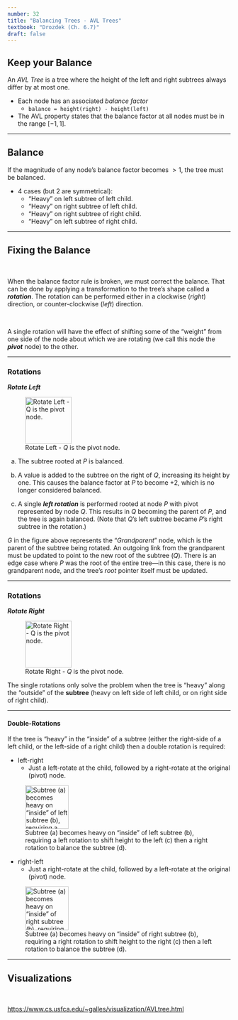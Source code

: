 ```yaml
---
number: 32
title: "Balancing Trees - AVL Trees"
textbook: "Drozdek (Ch. 6.7)"
draft: false
---
```


## Keep your Balance

An _AVL Tree_ is a tree where the height of the left and right subtrees always differ by at most one.

* Each node has an associated _balance factor_
    * `balance = height(right) - height(left)`

* The AVL property states that the balance factor at all nodes must be in the range $[-1,1]$.

---

## Balance

If the magnitude of any node's balance factor becomes $>1$, the tree must be balanced.

* 4 cases (but 2 are symmetrical):
    * "Heavy" on left subtree of left child.
    * "Heavy" on right subtree of left child.
    * "Heavy" on right subtree of right child.
    * "Heavy" on left subtree of right child.

---

## Fixing the Balance

\

When the balance factor rule is broken, we must correct the balance.  That can be done
by applying a transformation to the tree's shape called a **_rotation_**.  The rotation
can be performed either in a clockwise (_right_) direction, or counter-clockwise 
(_left_) direction.

\

A single rotation will have the effect of shifting some of the "weight" from one side 
of the node about which we are rotating (we call this node the **_pivot_** node) to
the other.

---

### Rotations

**_**Rotate Left**_**

![Rotate Left - $Q$ is the pivot node.](images/avl_tree/tree_rotate_left.svg "Rotate Left - $Q$ is the pivot node."){height=7.5em}

::: {.tight}
(a) The subtree rooted at $P$ is balanced.

(b) A value is added to the subtree on the right of $Q$, increasing its height by one. This causes the balance factor at $P$ to become +2, which is no longer considered balanced.

(c) A single **_left rotation_** is performed rooted at node $P$ with pivot represented by node $Q$.  This results in $Q$ becoming the parent of $P$, and the tree is again balanced.  (Note that $Q$'s left subtree became $P$'s right subtree in the rotation.)
:::

::: {.footnotes}
$G$ in the figure above represents the "_Grandparent_" node, which is the parent of the subtree being rotated.  An outgoing link from the grandparent must be updated to point to the new root of the subtree ($Q$).  There is an edge case where $P$ was the root of the entire tree---in this case, there is no grandparent node, and the tree's _root_ pointer itself must be updated.
:::

---

### Rotations

**_**Rotate Right**_**

![Rotate Right - $Q$ is the pivot node.](images/avl_tree/tree_rotate_right.svg "Rotate Right - $Q$ is the pivot node."){height=7.5em}

::: {.tight}
The single rotations only solve the problem when the tree is "heavy" along the "outside" of the **subtree** (heavy on left side of left child, or on right side of right child).
:::

---

#### Double-Rotations

::: {.tight .small-85}
[If the tree is "heavy" in the "inside" of a subtree (either the right-side of a left child, or the left-side of a right child) then a double rotation is required:]{.small}

* left-right
    * Just a left-rotate at the child, followed by a right-rotate at the original (pivot) node.

![[Subtree (a) becomes heavy on "inside" of left subtree (b), requiring a left rotation to shift height to the left (c) then a right rotation to balance the subtree (d).]{.small-60}](images/avl_tree/tree_rotate_left-right.svg "Subtree (a) becomes heavy on "inside" of left subtree (b), requiring a left rotation to shift height to the left (c) then a right rotation to balance the subtree (d)."){height=7em}

* right-left
    * Just a right-rotate at the child, followed by a left-rotate at the original (pivot) node.

![[Subtree (a) becomes heavy on "inside" of right subtree (b), requiring a right rotation to shift height to the right (c) then a left rotation to balance the subtree (d).]{.small-60}](images/avl_tree/tree_rotate_right-left.svg "Subtree (a) becomes heavy on "inside" of right subtree (b), requiring a right rotation to shift height to the right (c) then a left rotation to balance the subtree (d)."){height=7em}
:::

---

## Visualizations

\

<https://www.cs.usfca.edu/~galles/visualization/AVLtree.html>


